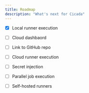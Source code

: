 ```yaml
---
title: Roadmap
description: "What's next for Cicada"
---
```



- [x] Local runner execution
- [ ] Cloud dashbaord
- [ ] Link to GitHub repo
- [ ] Cloud runner execution
- [ ] Secret injection
- [ ] Parallel job execution
- [ ] Self-hosted runners

